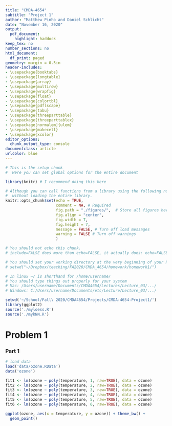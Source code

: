 ```yaml
---
title: "CMDA-4654"
subtitle: "Project 1"
author: "Matthew Pinho and Daniel Schlicht"
date: "November 16, 2020"
output:
  pdf_document:
    highlight: haddock
keep_tex: no
number_sections: no
html_document:
  df_print: paged
geometry: margin = 0.5in
header-includes:
- \usepackage{booktabs}
- \usepackage{longtable}
- \usepackage{array}
- \usepackage{multirow}
- \usepackage{wrapfig}
- \usepackage{float}
- \usepackage{colortbl}
- \usepackage{pdflscape}
- \usepackage{tabu}
- \usepackage{threeparttable}
- \usepackage{threeparttablex}
- \usepackage[normalem]{ulem}
- \usepackage{makecell}
- \usepackage{xcolor}
editor_options:
  chunk_output_type: console
documentclass: article
urlcolor: blue
---
```


```r
# This is the setup chunk
#  Here you can set global options for the entire document

library(knitr) # I recommend doing this here

# Although you can call functions from a library using the following notation
#  without loading the entire library.
knitr::opts_chunk$set(echo = TRUE, 
                      comment = NA, # Required
                      fig.path = "./figures/",  # Store all figures here in relative path (make the folder first)
                      fig.align = "center",
                      fig.width = 7,
                      fig.height = 7,
                      message = FALSE, # Turn off load messages
                      warning = FALSE # Turn off warnings
                      )

```

\clearpage

```r
# You should not echo this chunk.
# include=FALSE does more than echo=FALSE, it actually does: echo=FALSE, results='hide', message=FALSE, warning=FALSE, fig.show='hide'

# You should set your working directory at the very beginning of your R Markdown file
# setwd("~/Dropbox/teaching/FA2020/CMDA_4654/homework/homework1/")

# In linux ~/ is shorthand for /home/username/
# You should type things out properly for your system
# Mac: /Users/username/Documents/CMDA4654/Lectures/Lecture_03/.../
# Windows: C:/Users/username/Documents/etc/Lecture/Lecture_03/.../

setwd('~/School/Fall\ 2020/CMDA4654/Projects/CMDA-4654-Project1/')
library(ggplot2)
source('./myloess.R')
source('./mykNN.R')
```

# Problem 1
### Part 1
```r
# load data
load('data/ozone.RData')
data('ozone')

fit1 <- lm(ozone ~ poly(temperature, 1, raw=TRUE), data = ozone)
fit2 <- lm(ozone ~ poly(temperature, 2, raw=TRUE), data = ozone)
fit3 <- lm(ozone ~ poly(temperature, 3, raw=TRUE), data = ozone)
fit4 <- lm(ozone ~ poly(temperature, 4, raw=TRUE), data = ozone)
fit5 <- lm(ozone ~ poly(temperature, 5, raw=TRUE), data = ozone)
fit6 <- lm(ozone ~ poly(temperature, 6, raw=TRUE), data = ozone)

ggplot(ozone, aes(x = temperature, y = ozone)) + theme_bw() +
  geom_point()
```



